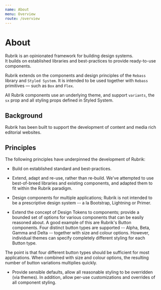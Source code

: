 ```yaml
---
name: About
menu: Overview
route: /overview
---
```


# About

Rubrik is an opinionated framework for building design systems.  
It builds on established libraries and best-practices to provide ready-to-use components.

Rubrik extends on the components and design principles of the `Rebass` library and `Styled System`. It is intended to be used together with `Rebass` primitives — such as `Box` and `Flex`.

All Rubrik components use an underlying theme, and support `variants`, the `sx` prop and all styling props defined in Styled System.

## Background

Rubrik has been built to support the development of content and media rich editorial websites.


## Principles

The following principles have underpinned the development of Rubrik:

* Build on established standard and best-practices.  

* Extend, adapt and re-use, rather than re-build.  We've attempted to use best-of-breed libraries and existing components, and adapted them to fit within the Rubrik paradigm.

* Design components for multiple applications; Rubrik is not intended to be a prescriptive design system -- a la Bootstrap, Lightning or Primer.  

* Extend the concept of Design Tokens to components; provide a bounded set of options for various components that can be easily reasoned about. A good example of this are Rubrik's Button components. Four distinct button types are supported -- Alpha, Beta, Gamma and Delta -- together with size and colour options. However, individual themes can specify completely different styling for each Button type. 

The point is that four different button types should be sufficient for most applications. When combined with size and colour options, the resulting number of button variations multiplies quickly.


* Provide sensible defaults, allow all reasonable styling to be overridden (via themes). In addition, allow per-use customizations and overrides of all component styling.

